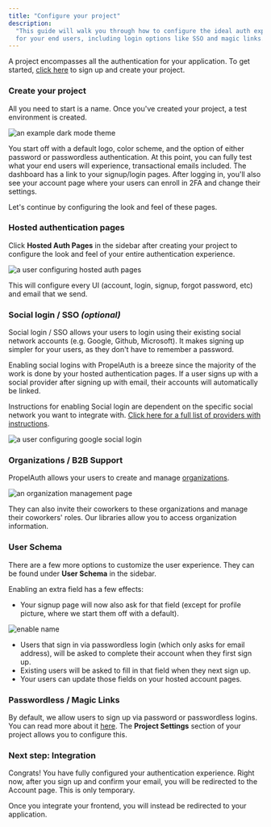 ```yaml
---
title: "Configure your project"
description:
  "This guide will walk you through how to configure the ideal auth experience
  for your end users, including login options like SSO and magic links."
---
```


A project encompasses all the authentication for your application. To get
started, [click here](https://auth.propelauth.com) to sign up and create your project.

### Create your project

All you need to start is a name. Once you've created your project, a test
environment is created.

![an example dark mode theme](/images/configure-1.png)

You start off with a default logo, color scheme, and the option of either
password or passwordless authentication. At this point, you can fully test what
your end users will experience, transactional emails included. The dashboard has
a link to your signup/login pages. After logging in, you'll also see your
account page where your users can enroll in 2FA and change their settings.

Let's continue by configuring the look and feel of these pages.

### Hosted authentication pages

Click **Hosted Auth Pages** in the sidebar after creating your project to
configure the look and feel of your entire authentication experience.

![a user configuring hosted auth pages](/images/configure-2.gif)

This will configure every UI (account, login, signup, forgot password, etc) and
email that we send.

### Social login / SSO _(optional)_

Social login / SSO allows your users to login using their existing social
network accounts (e.g. Google, Github, Microsoft). It makes signing up simpler
for your users, as they don't have to remember a password.

Enabling social logins with PropelAuth is a breeze since the majority of the
work is done by your hosted authentication pages. If a user signs up with a
social provider after signing up with email, their accounts will automatically
be linked.

Instructions for enabling Social login are dependent on the specific social
network you want to integrate with.
[Click here for a full list of providers with instructions](/reference/social-login).

![a user configuring google social login](/images/configure-3.gif)

### Organizations / B2B Support

PropelAuth allows your users to create and manage
[organizations](/overview/organizations).

![an organization management page](/images/organizations-2.png)

They can also invite their coworkers to these organizations and manage their
coworkers' roles. Our libraries allow you to access organization information.

### User Schema

There are a few more options to customize the user experience. They can be found
under **User Schema** in the sidebar.

Enabling an extra field has a few effects:

- Your signup page will now also ask for that field (except for profile picture,
  where we start them off with a default).

![enable name](/images/configure-4.png)

- Users that sign in via passwordless login (which only asks for email address),
  will be asked to complete their account when they first sign up.
- Existing users will be asked to fill in that field when they next sign up.
- Your users can update those fields on your hosted account pages.

### Passwordless / Magic Links

By default, we allow users to sign up via password or passwordless logins. You
can read more about it
[here](https://www.propelauth.com/post/passwordless-support). The **Project
Settings** section of your project allows you to configure this.

### Next step: Integration

Congrats! You have fully configured your authentication experience. Right now,
after you sign up and confirm your email, you will be redirected to the Account
page. This is only temporary.

Once you integrate your frontend, you will instead be redirected to your
application.

